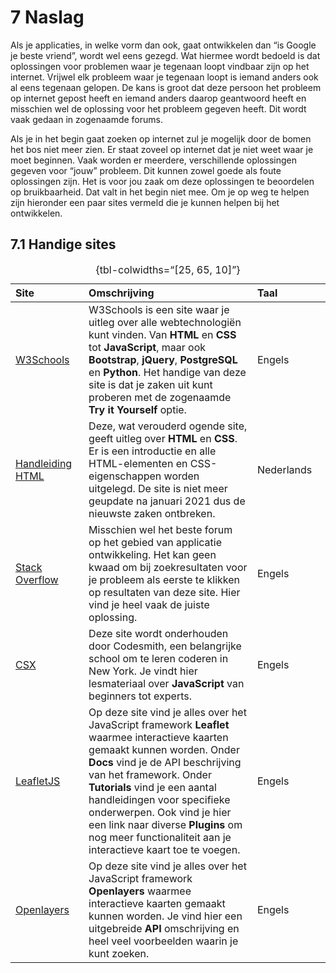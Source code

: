 # 7 Naslag {.unnumbered}

Als je applicaties, in welke vorm dan ook, gaat ontwikkelen dan "is Google je beste vriend", wordt wel eens gezegd. Wat hiermee wordt bedoeld is dat oplossingen voor problemen waar je tegenaan loopt vindbaar zijn op het internet. Vrijwel elk probleem waar je tegenaan loopt is iemand anders ook al eens tegenaan gelopen. De kans is groot dat deze persoon het probleem op internet gepost heeft en iemand anders daarop geantwoord heeft en misschien wel de oplossing voor het probleem gegeven heeft. Dit wordt vaak gedaan in zogenaamde forums. 

Als je in het begin gaat zoeken op internet zul je mogelijk door de bomen het bos niet meer zien. Er staat zoveel op internet dat je niet weet waar je moet beginnen. Vaak worden er meerdere, verschillende oplossingen gegeven voor "jouw" probleem. Dit kunnen zowel goede als foute oplossingen zijn. Het is voor jou zaak om deze oplossingen te beoordelen op bruikbaarheid. Dat valt in het begin niet mee. Om je op weg te helpen zijn hieronder een paar sites vermeld die je kunnen helpen bij het ontwikkelen.

## 7.1 Handige sites {.unnumbered}

| Site | Omschrijving | Taal |
|:-----|:-------------|:-----|
| [W3Schools](https://www.w3schools.com/){.external target="-blank"} | W3Schools is een site waar je uitleg over alle webtechnologiën kunt vinden. Van __HTML__ en __CSS__ tot __JavaScript__, maar ook __Bootstrap__, __jQuery__, __PostgreSQL__ en __Python__. Het handige van deze site is dat je zaken uit kunt proberen met de zogenaamde __Try it Yourself__ optie. | Engels |
| [Handleiding HTML](https://www.handleidinghtml.nl/){.external target="_blank"} | Deze, wat verouderd ogende site, geeft uitleg over __HTML__ en __CSS__. Er is een introductie en alle HTML-elementen en CSS-eigenschappen worden uitgelegd. De site is niet meer geupdate na januari 2021 dus de nieuwste zaken ontbreken. | Nederlands |
| [Stack Overflow](https://stackoverflow.com/){.external target="_blank"} | Misschien wel het beste forum op het gebied van applicatie ontwikkeling. Het kan geen kwaad om bij zoekresultaten voor je probleem als eerste te klikken op resultaten van deze site. Hier vind je heel vaak de juiste oplossing. | Engels |
| [CSX](https://csx.codesmith.io/home){.external target="_blank"} | Deze site wordt onderhouden door Codesmith, een belangrijke school om te leren coderen in New York. Je vindt hier lesmateriaal over __JavaScript__ van beginners tot experts. | Engels |
| [LeafletJS](https://leafletjs.com/){.external target="_blank"} | Op deze site vind je alles over het JavaScript framework __Leaflet__ waarmee interactieve kaarten gemaakt kunnen worden. Onder __Docs__ vind je de API beschrijving van het framework. Onder __Tutorials__ vind je een aantal handleidingen voor specifieke onderwerpen. Ook vind je hier een link naar diverse __Plugins__ om nog meer functionaliteit aan je interactieve kaart toe te voegen. | Engels | 
| [Openlayers](https://openlayers.org/){.external target="_blank"} | Op deze site vind je alles over het JavaScript framework __Openlayers__ waarmee interactieve kaarten gemaakt kunnen worden. Je vind hier een uitgebreide __API__ omschrijving en heel veel voorbeelden waarin je kunt zoeken. | Engels |   

: {tbl-colwidths="[25, 65, 10]"}

